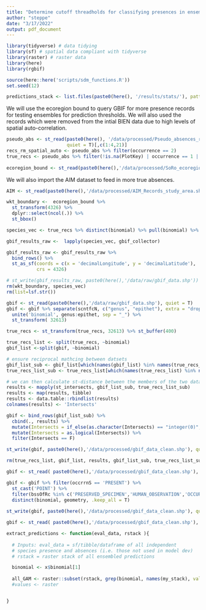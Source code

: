 ```yaml
---
title: "Determine cutoff threadholds for classifying presences in ensembles"
author: "steppe"
date: "3/17/2022"
output: pdf_document
---
```




```r
library(tidyverse) # data tidying
library(sf) # spatial data compliant with tidyverse
library(raster) # raster data
library(here)
library(rgbif)

source(here::here('scripts/sdm_functions.R'))
set.seed(12)
```


```r
predictions_stack <- list.files(paste0(here(), '/results/stats/'), pattern = "glm" )
```

We will use the ecoregion bound to query GBIF for more presence records for testing ensembles for prediction thresholds. We will also used the records which were removed from the intial BIEN data due to high levels of spatial auto-correlation. 
```r
pseudo_abs <- st_read(paste0(here(), '/data/processed/Pseudo_absences_regression.shp'), 
                      quiet = T)[,c(1:4,21)]
recs_rm_spatial_auto <- pseudo_abs %>% filter(occurrence == 2)
true_recs <- pseudo_abs %>% filter(!is.na(PlotKey) | occurrence == 1 | occurrence == 2)
  
ecoregion_bound <- st_read(paste0(here(),'/data/processed/SoRo_ecoregion_bound.shp'))
```

We will also import the AIM dataset to feed in more true absences. 
```r
AIM <- st_read(paste0(here(),'/data/processed/AIM_Records_study_area.shp'), quiet = T)
```

```r
wkt_boundary <-  ecoregion_bound %>%  
  st_transform(4326) %>% 
  dplyr::select(ncol(.)) %>% 
  st_bbox()

species_vec <- true_recs %>% distinct(binomial) %>% pull(binomial) %>% gsub("_", " ", .)

gbif_results_raw <-  lapply(species_vec, gbif_collector)

gbif_results_raw <- gbif_results_raw %>% 
  bind_rows() %>% 
  st_as_sf(coords = c(x = 'decimalLongitude', y = 'decimalLatitude'), 
           crs = 4326)

# st_write(gbif_results_raw, paste0(here(),'/data/raw/gbif_data.shp'))
rm(wkt_boundary, species_vec)
rm(list=lsf.str())
```

```r

gbif <- st_read(paste0(here(),'/data/raw/gbif_data.shp'), quiet = T)
gbif <- gbif %>% separate(scntfcN, c("genus", "epithet"), extra = "drop", remove = F) %>% 
  unite('binomial', genus:epithet, sep = "_") %>% 
  st_transform( 32613)

true_recs <- st_transform(true_recs, 32613) %>% st_buffer(400)

true_recs_list <- split(true_recs, ~binomial)
gbif_list <-split(gbif, ~binomial)

# ensure reciprocal mathcing between datsets
gbif_list_sub <- gbif_list[which(names(gbif_list) %in% names(true_recs_list))]
true_recs_list_sub <- true_recs_list[which(names(true_recs_list) %in% names(gbif_list_sub))]

# we can then calculate st-distance between the members of the two datasets. 
results <- mapply(st_intersects, gbif_list_sub, true_recs_list_sub)
results <- map(results, tibble) 
results <- data.table::rbindlist(results)
colnames(results) <- 'Intersects'

gbif <- bind_rows(gbif_list_sub) %>% 
  cbind(., results) %>% 
  mutate(Intersects = if_else(as.character(Intersects) == "integer(0)", F, T)) %>% 
  mutate(Intersects = as.logical(Intersects)) %>% 
  filter(Intersects == F)

st_write(gbif, paste0(here(),'/data/processed/gbif_data_clean.shp'), quiet = T)

rm(true_recs_list, gbif_list, results, gbif_list_sub, true_recs_list_sub, gbif)
```


```r
gbif <- st_read( paste0(here(),'/data/processed/gbif_data_clean.shp'), quiet = T)

gbif <- gbif %>% filter(occrrnS == 'PRESENT') %>% 
  st_cast('POINT') %>% 
  filter(bssOfRc %in% c('PRESERVED_SPECIMEN','HUMAN_OBSERVATION','OCCURRENCE')) %>% 
  distinct(binomial, geometry, .keep_all = T)
  
st_write(gbif, paste0(here(),'/data/processed/gbif_data_clean.shp'), quiet = T, append = F)
```

```r

gbif <- st_read( paste0(here(),'/data/processed/gbif_data_clean.shp'), quiet = T)
```







```r

extract_predictions <- function(eval_data, rstack ){
  
  # Inputs: eval_data = sf/tibble/dataframe of all independent 
  # species presence and absences (i.e. those not used in model dev)
  # rstack = raster stack of all ensembled predictions

  binomial <- x$binomial[1]
  
  all_GAM <- raster::subset(rstack, grep(binomial, names(my_stack), value = T))
  #values <- raster


}

```


```r

```



